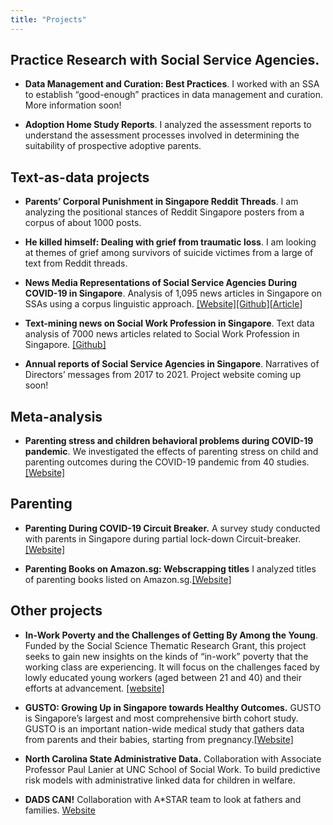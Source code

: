 ```yaml
---
title: "Projects"
---
```


## Practice Research with Social Service Agencies.

-   **Data Management and Curation: Best Practices**. I worked with an SSA to establish "good-enough" practices in data management and curation. More information soon!

-   **Adoption Home Study Reports**. I analyzed the assessment reports to understand the assessment processes involved in determining the suitability of prospective adoptive parents.



## Text-as-data projects

-   **Parents' Corporal Punishment in Singapore Reddit Threads**. I am analyzing the positional stances of Reddit Singapore posters from a corpus of about 1000 posts.

-   **He killed himself: Dealing with grief from traumatic loss**. I am looking at themes of grief among survivors of suicide victimes from a large of text from Reddit threads.

-   **News Media Representations of Social Service Agencies During COVID-19 in Singapore**. Analysis of 1,095 news articles in Singapore on SSAs using a corpus linguistic approach. [\[Website\]](https://gerardchung.github.io/ssanews/)[\[Github\]](https://github.com/gerardchung/ssa_covid_news)\[[Article](https://fass.nus.edu.sg/ssr/wp-content/uploads/sites/8/2022/03/Snippet_Issue-1_2022_MinorityStress_CommunityConnectedness_NewsMedia_SocialServices.pdf)\]

-   **Text-mining news on Social Work Profession in Singapore**. Text data analysis of 7000 news articles related to Social Work Profession in Singapore. [\[Github\]](https://github.com/gerardchung/social_work_news_singapore)

-   **Annual reports of Social Service Agencies in Singapore**. Narratives of Directors' messages from 2017 to 2021. Project website coming up soon!

## Meta-analysis

-   **Parenting stress and children behavioral problems during COVID-19 pandemic**. We investigated the effects of parenting stress on child and parenting outcomes during the COVID-19 pandemic from 40 studies. [\[Website\]](https://gerardchung.github.io/meta_analysis_parentingstress/)

## Parenting

-   **Parenting During COVID-19 Circuit Breaker.** A survey study conducted with parents in Singapore during partial lock-down Circuit-breaker. [\[Website\]](https://sgcovidparenting.mystrikingly.com/)

-   **Parenting Books on Amazon.sg: Webscrapping titles** I analyzed titles of parenting books listed on Amazon.sg.[\[Website\]](https://gerardchung.github.io/amazon_parentingbooks/)

## Other projects

-   **In-Work Poverty and the Challenges of Getting By Among the Young**. Funded by the Social Science Thematic Research Grant, this project seeks to gain new insights on the kinds of "in-work" poverty that the working class are experiencing. It will focus on the challenges faced by lowly educated young workers (aged between 21 and 40) and their efforts at advancement. [\[website\]](https://fass.nus.edu.sg/ssr/research-projects/in-work-poverty-challenges-getting-by-among-the-young/)

-   **GUSTO: Growing Up in Singapore towards Healthy Outcomes.** GUSTO is Singapore's largest and most comprehensive birth cohort study. GUSTO is an important nation-wide medical study that gathers data from parents and their babies, starting from pregnancy.[\[Website\]](https://www.gusto.sg/)

-   **North Carolina State Administrative Data.** Collaboration with Associate Professor Paul Lanier at UNC School of Social Work. To build predictive risk models with administrative linked data for children in welfare.

-   **DADS CAN!** Collaboration with A*STAR team to look at fathers and families. [Website](https://yahruj.wixsite.com/yahru)


